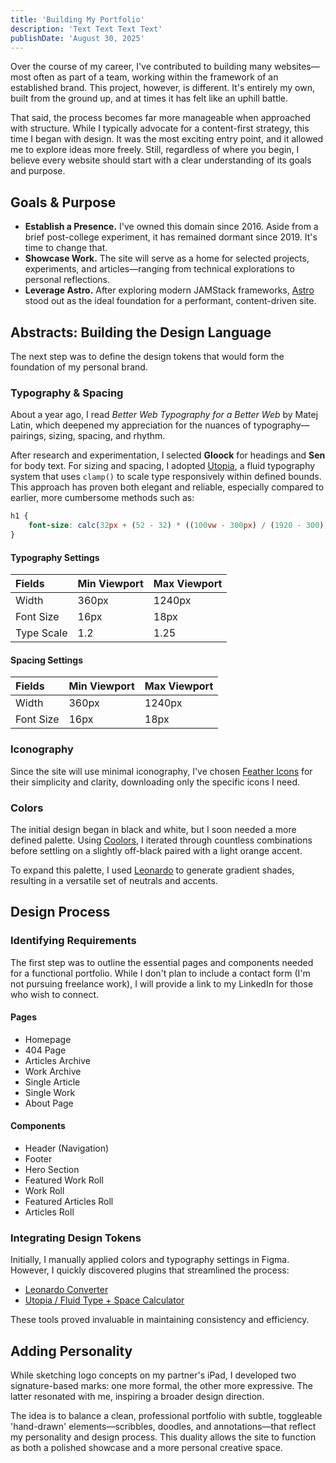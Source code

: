 ```yaml
---
title: 'Building My Portfolio'
description: 'Text Text Text Text'
publishDate: 'August 30, 2025'
---
```



Over the course of my career, I've contributed to building many websites—most often as part of a team, working within the framework of an established brand. This project, however, is different. It's entirely my own, built from the ground up, and at times it has felt like an uphill battle.

That said, the process becomes far more manageable when approached with structure. While I typically advocate for a content-first strategy, this time I began with design. It was the most exciting entry point, and it allowed me to explore ideas more freely. Still, regardless of where you begin, I believe every website should start with a clear understanding of its goals and purpose.

## Goals & Purpose

- **Establish a Presence.** I've owned this domain since 2016. Aside from a brief post-college experiment, it has remained dormant since 2019. It's time to change that.
- **Showcase Work.** The site will serve as a home for selected projects, experiments, and articles—ranging from technical explorations to personal reflections.
- **Leverage Astro.** After exploring modern JAMStack frameworks, [Astro](https://astro.build/) stood out as the ideal foundation for a performant, content-driven site.

## Abstracts: Building the Design Language

The next step was to define the design tokens that would form the foundation of my personal brand.

### Typography & Spacing

About a year ago, I read _Better Web Typography for a Better Web_ by Matej Latin, which deepened my appreciation for the nuances of typography—pairings, sizing, spacing, and rhythm.

After research and experimentation, I selected **Gloock** for headings and **Sen** for body text. For sizing and spacing, I adopted [Utopia](https://utopia.fyi/), a fluid typography system that uses `clamp()` to scale type responsively within defined bounds. This approach has proven both elegant and reliable, especially compared to earlier, more cumbersome methods such as:

```css
h1 {
	font-size: calc(32px + (52 - 32) * ((100vw - 300px) / (1920 - 300)));
}
```

#### Typography Settings

| Fields     | Min Viewport | Max Viewport |
| :--------- | :----------- | :----------- |
| Width      | 360px        | 1240px       |
| Font Size  | 16px         | 18px         |
| Type Scale | 1.2          | 1.25         |

#### Spacing Settings

| Fields    | Min Viewport | Max Viewport |
| :-------- | :----------- | :----------- |
| Width     | 360px        | 1240px       |
| Font Size | 16px         | 18px         |

### Iconography

Since the site will use minimal iconography, I've chosen [Feather Icons](https://feathericons.com/) for their simplicity and clarity, downloading only the specific icons I need.

### Colors

The initial design began in black and white, but I soon needed a more defined palette. Using [Coolors](https://coolors.co/), I iterated through countless combinations before settling on a slightly off-black paired with a light orange accent.

To expand this palette, I used [Leonardo](https://leonardocolor.io/) to generate gradient shades, resulting in a versatile set of neutrals and accents.

<ImagePost
	src={LeonardoProject}
	alt="Color values from Leonardo"
	caption="The output of Leonardo from both colors."
/>

## Design Process

### Identifying Requirements

The first step was to outline the essential pages and components needed for a functional portfolio. While I don't plan to include a contact form (I'm not pursuing freelance work), I will provide a link to my LinkedIn for those who wish to connect.

#### Pages

- Homepage
- 404 Page
- Articles Archive
- Work Archive
- Single Article
- Single Work
- About Page

#### Components

- Header (Navigation)
- Footer
- Hero Section
- Featured Work Roll
- Work Roll
- Featured Articles Roll
- Articles Roll

### Integrating Design Tokens

Initially, I manually applied colors and typography settings in Figma. However, I quickly discovered plugins that streamlined the process:

- [Leonardo Converter](https://www.figma.com/community/plugin/1013391800762935476/leonardo-converter)
- [Utopia / Fluid Type + Space Calculator](https://www.figma.com/community/plugin/951884648789524000/utopia-fluid-type-space-calculator)

These tools proved invaluable in maintaining consistency and efficiency.

## Adding Personality

While sketching logo concepts on my partner's iPad, I developed two signature-based marks: one more formal, the other more expressive. The latter resonated with me, inspiring a broader design direction.

The idea is to balance a clean, professional portfolio with subtle, toggleable 'hand-drawn' elements—scribbles, doodles, and annotations—that reflect my personality and design process. This duality allows the site to function as both a polished showcase and a more personal creative space.
